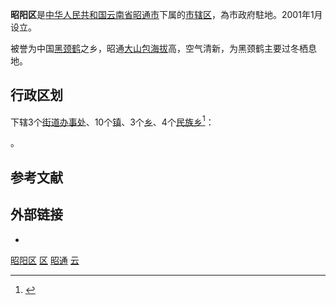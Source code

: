 {{Infobox China County
| county = 昭阳区
| usedname = 
| nameorigin = 
| Photo = 
| Photoname = 
| map = Location of Zhaoyang within Yunnan (China).png
| map_caption = 昭陽區在云南的位置
| Pinyin =  Zhāoyáng Qū 
| Belong = [[云南省|云南省]][[昭通市|昭通市]]
| Types = [[市辖区|市辖区]]
| admincode = 530602
| founded = 2001年1月
| seat = 海楼路
| officerTitle = 
| officer = 
| officerTitle2 = 
| officer2 = 
| division = 
| town = 
| township = 
| subdistrict = 
| dialect = 
| post code = 657000
| phone code = 870
| coordinate = 
| area = 2240
| area land = 
| area water = 
| census yr = 2007
| pop = 78.9万人
| density =  
| GDP = 
| GDP_as_of = 
| GDPPC = 
| carlicense = 云C
| web = http://www.zyq.gov.cn/
| web_title = 昭阳区政府网
}}
'''昭阳区'''是[[中华人民共和国|中华人民共和国]][[云南省|云南省]][[昭通市|昭通市]]下属的[[市辖区|市辖区]]，為市政府駐地。2001年1月设立。

被誉为中国[[黑颈鹤|黑颈鹤]]之乡，昭通[[大山包|大山包]][[海拔|海拔]]高，空气清新，为黑颈鹤主要过冬栖息地。

== 行政区划 ==
{{PAGENAMEBASE}}下辖3个[[街道办事处|街道办事处]]、10个[[行政建制镇|镇]]、3个[[乡_(中华人民共和国)|乡]]、4个[[民族乡|民族乡]]<ref>{{PRC admin/ref sgc|53/06/02}}</ref>：

{{PRC admin/children|53/06/02}}。

== 参考文献 ==
{{reflist}}

== 外部链接 ==
* {{Official website|http://www.zyq.gov.cn/|name=昭通市昭阳区人民政府}}

{{昭阳区行政区划}}
{{昭通市行政区划}}
{{云南行政区划}}
{{国家级贫困县|前}}

[[Category:昭阳区|]]
[[Category:昭通区县|区]]
[[Category:云南市辖区|昭通]]
[[Category:原国家级贫困县|云]]